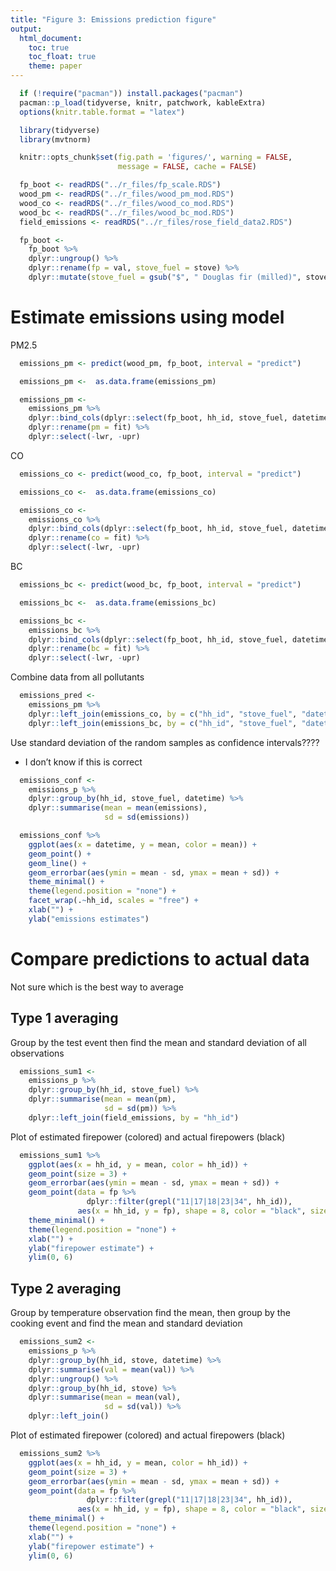 ```yaml
---
title: "Figure 3: Emissions prediction figure"
output:
  html_document:
    toc: true
    toc_float: true
    theme: paper
---
```


```r
  if (!require("pacman")) install.packages("pacman")
  pacman::p_load(tidyverse, knitr, patchwork, kableExtra)
  options(knitr.table.format = "latex")
```

```r
  library(tidyverse)
  library(mvtnorm)
```

```r
  knitr::opts_chunk$set(fig.path = 'figures/', warning = FALSE,
                        message = FALSE, cache = FALSE)
```

```r
  fp_boot <- readRDS("../r_files/fp_scale.RDS")
  wood_pm <- readRDS("../r_files/wood_pm_mod.RDS")
  wood_co <- readRDS("../r_files/wood_co_mod.RDS")
  wood_bc <- readRDS("../r_files/wood_bc_mod.RDS")
  field_emissions <- readRDS("../r_files/rose_field_data2.RDS")
```

```r
  fp_boot <-
    fp_boot %>%
    dplyr::ungroup() %>%
    dplyr::rename(fp = val, stove_fuel = stove) %>%
    dplyr::mutate(stove_fuel = gsub("$", " Douglas fir (milled)", stove_fuel))
```

# Estimate emissions using model

PM2.5

```r
  emissions_pm <- predict(wood_pm, fp_boot, interval = "predict")
```

```r
  emissions_pm <-  as.data.frame(emissions_pm)

  emissions_pm <-
    emissions_pm %>%
    dplyr::bind_cols(dplyr::select(fp_boot, hh_id, stove_fuel, datetime)) %>%
    dplyr::rename(pm = fit) %>%
    dplyr::select(-lwr, -upr)
```

CO

```r
  emissions_co <- predict(wood_co, fp_boot, interval = "predict")
```

```r
  emissions_co <-  as.data.frame(emissions_co)

  emissions_co <-
    emissions_co %>%
    dplyr::bind_cols(dplyr::select(fp_boot, hh_id, stove_fuel, datetime)) %>%
    dplyr::rename(co = fit) %>%
    dplyr::select(-lwr, -upr)
```

BC

```r
  emissions_bc <- predict(wood_bc, fp_boot, interval = "predict")
```

```r
  emissions_bc <-  as.data.frame(emissions_bc)

  emissions_bc <-
    emissions_bc %>%
    dplyr::bind_cols(dplyr::select(fp_boot, hh_id, stove_fuel, datetime)) %>%
    dplyr::rename(bc = fit) %>%
    dplyr::select(-lwr, -upr)
```

Combine data from all pollutants

```r
  emissions_pred <- 
    emissions_pm %>%
    dplyr::left_join(emissions_co, by = c("hh_id", "stove_fuel", "datetime")) %>%
    dplyr::left_join(emissions_bc, by = c("hh_id", "stove_fuel", "datetime"))
```

Use standard deviation of the random samples as confidence intervals????

* I don't know if this is correct

```r
  emissions_conf <-
    emissions_p %>%
    dplyr::group_by(hh_id, stove_fuel, datetime) %>%
    dplyr::summarise(mean = mean(emissions),
                     sd = sd(emissions))
```

```r
  emissions_conf %>%
    ggplot(aes(x = datetime, y = mean, color = mean)) +
    geom_point() +
    geom_line() +
    geom_errorbar(aes(ymin = mean - sd, ymax = mean + sd)) +
    theme_minimal() +
    theme(legend.position = "none") +
    facet_wrap(.~hh_id, scales = "free") +
    xlab("") +
    ylab("emissions estimates")
```

# Compare predictions to actual data

Not sure which is the best way to average

## Type 1 averaging

Group by the test event then find the mean and standard deviation of all observations

```r
  emissions_sum1 <-
    emissions_p %>%
    dplyr::group_by(hh_id, stove_fuel) %>%
    dplyr::summarise(mean = mean(pm),
                     sd = sd(pm)) %>%
    dplyr::left_join(field_emissions, by = "hh_id")
```

Plot of estimated firepower (colored) and actual firepowers (black)

```r
  emissions_sum1 %>%
    ggplot(aes(x = hh_id, y = mean, color = hh_id)) +
    geom_point(size = 3) +
    geom_errorbar(aes(ymin = mean - sd, ymax = mean + sd)) +
    geom_point(data = fp %>%
                 dplyr::filter(grepl("11|17|18|23|34", hh_id)),
               aes(x = hh_id, y = fp), shape = 8, color = "black", size = 3) +
    theme_minimal() +
    theme(legend.position = "none") +
    xlab("") +
    ylab("firepower estimate") +
    ylim(0, 6)
```

## Type 2 averaging

Group by temperature observation find the mean, then group by the cooking event and find the mean and standard deviation

```r
  emissions_sum2 <-
    emissions_p %>%
    dplyr::group_by(hh_id, stove, datetime) %>%
    dplyr::summarise(val = mean(val)) %>%
    dplyr::ungroup() %>%
    dplyr::group_by(hh_id, stove) %>%
    dplyr::summarise(mean = mean(val),
                     sd = sd(val)) %>%
    dplyr::left_join()
```

Plot of estimated firepower (colored) and actual firepowers (black)

```r
  emissions_sum2 %>%
    ggplot(aes(x = hh_id, y = mean, color = hh_id)) +
    geom_point(size = 3) +
    geom_errorbar(aes(ymin = mean - sd, ymax = mean + sd)) +
    geom_point(data = fp %>%
                 dplyr::filter(grepl("11|17|18|23|34", hh_id)),
               aes(x = hh_id, y = fp), shape = 8, color = "black", size = 3) +
    theme_minimal() +
    theme(legend.position = "none") +
    xlab("") +
    ylab("firepower estimate") +
    ylim(0, 6)
```

